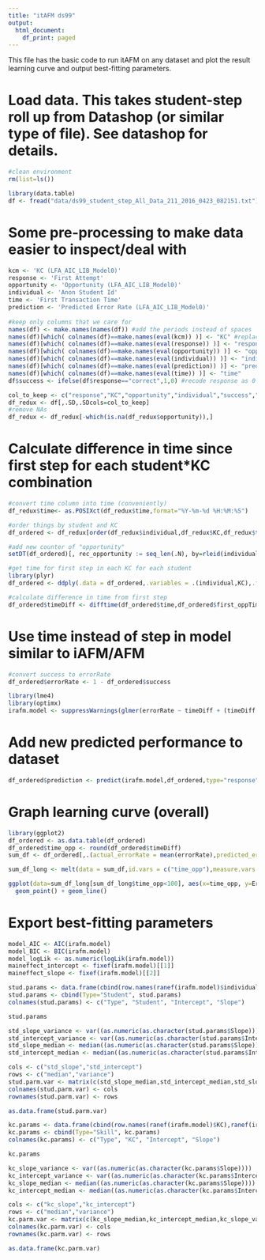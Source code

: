 ```yaml
---
title: "itAFM ds99"
output:
  html_document:
    df_print: paged
---
```


This file has the basic code to run itAFM on any dataset and plot the result learning curve and output best-fitting parameters.

# Load data. This takes student-step roll up from Datashop (or similar type of file). See datashop for details.
```r
#clean environment
rm(list=ls())

library(data.table)
df <- fread("data/ds99_student_step_All_Data_211_2016_0423_082151.txt")
```

# Some pre-processing to make data easier to inspect/deal with
```r
kcm <- 'KC (LFA_AIC_LIB_Model0)'
response <- 'First Attempt'
opportunity <- 'Opportunity (LFA_AIC_LIB_Model0)'
individual <- 'Anon Student Id'
time <- 'First Transaction Time'
prediction <- 'Predicted Error Rate (LFA_AIC_LIB_Model0)'
  
#keep only columns that we care for
names(df) <- make.names(names(df)) #add the periods instead of spaces
names(df)[which( colnames(df)==make.names(eval(kcm)) )] <- "KC" #replace the KC model name with "KC"
names(df)[which( colnames(df)==make.names(eval(response)) )] <- "response" #replace the first attempt response name with "response"
names(df)[which( colnames(df)==make.names(eval(opportunity)) )] <- "opportunity" #replace the opportunity name with "opportunity"
names(df)[which( colnames(df)==make.names(eval(individual)) )] <- "individual" #replace the individualizing factor name with "individual"
names(df)[which( colnames(df)==make.names(eval(prediction)) )] <- "prediction" #replace the individualizing factor name with "prediction"
names(df)[which( colnames(df)==make.names(eval(time)) )] <- "time"
df$success <- ifelse(df$response=="correct",1,0) #recode response as 0 (incorrect) or 1 (correct

col_to_keep <- c("response","KC","opportunity","individual","success","time","prediction")
df_redux <- df[,.SD,.SDcols=col_to_keep]
#remove NAs
df_redux <- df_redux[-which(is.na(df_redux$opportunity)),]
```


# Calculate difference in time since first step for each student*KC combination
```r
#convert time column into time (conveniently)
df_redux$time<- as.POSIXct(df_redux$time,format="%Y-%m-%d %H:%M:%S")

#order things by student and KC
df_ordered <- df_redux[order(df_redux$individual,df_redux$KC,df_redux$time)]

#add new counter of "opportunity"
setDT(df_ordered)[, rec_opportunity := seq_len(.N), by=rleid(individual,KC)]

#get time for first step in each KC for each student
library(plyr)
df_ordered <- ddply(.data = df_ordered,.variables = .(individual,KC),.fun = mutate,first_oppTime =  time[rec_opportunity==1])

#calculate difference in time from first step
df_ordered$timeDiff <- difftime(df_ordered$time,df_ordered$first_oppTime,units="mins")

```

# Use time instead of step in model similar to iAFM/AFM
```r

#convert success to errorRate
df_ordered$errorRate <- 1 - df_ordered$success

library(lme4)
library(optimx)
irafm.model <- suppressWarnings(glmer(errorRate ~ timeDiff + (timeDiff|individual) + (timeDiff|KC), data=df_ordered, family=binomial(),control = glmerControl(optimizer = "optimx", calc.derivs = FALSE,optCtrl = list(method = "nlminb", starttests = FALSE, kkt = FALSE))))
```

# Add new predicted performance to dataset
```r
df_ordered$prediction <- predict(irafm.model,df_ordered,type="response",allow.new.levels=TRUE)
```

# Graph learning curve (overall)
```r
library(ggplot2)
df_ordered <- as.data.table(df_ordered)
df_ordered$time_opp <- round(df_ordered$timeDiff)
sum_df <- df_ordered[,.(actual_errorRate = mean(errorRate),predicted_errorRate = mean(prediction)),by=time_opp]

sum_df_long <- melt(data = sum_df,id.vars = c("time_opp"),measure.vars = c("actual_errorRate","predicted_errorRate"),variable.name = "typeRate",value.name = "ErrorRate")

ggplot(data=sum_df_long[sum_df_long$time_opp<100], aes(x=time_opp, y=ErrorRate,shape = typeRate,colour = typeRate)) +
  geom_point() + geom_line()
```


# Export best-fitting parameters
```r
model_AIC <- AIC(irafm.model)
model_BIC <- BIC(irafm.model)
model_logLik <- as.numeric(logLik(irafm.model))
maineffect_intercept <- fixef(irafm.model)[[1]]
maineffect_slope <- fixef(irafm.model)[[2]]

stud.params <- data.frame(cbind(row.names(ranef(irafm.model)$individual), ranef(irafm.model)$individual[,1], ranef(irafm.model)$individual[,2]) )
stud.params <- cbind(Type="Student", stud.params)
colnames(stud.params) <- c("Type", "Student", "Intercept", "Slope")

stud.params

std_slope_variance <- var((as.numeric(as.character(stud.params$Slope))))
std_intercept_variance <- var((as.numeric(as.character(stud.params$Intercept))))
std_slope_median <- median((as.numeric(as.character(stud.params$Slope))))
std_intercept_median <- median((as.numeric(as.character(stud.params$Intercept))))

cols <- c("std_slope","std_intercept")
rows <- c("median","variance")
stud.parm.var <- matrix(c(std_slope_median,std_intercept_median,std_slope_variance,std_intercept_variance),ncol=2,byrow = TRUE)
colnames(stud.parm.var) <- cols
rownames(stud.parm.var) <- rows

as.data.frame(stud.parm.var)

kc.params <- data.frame(cbind(row.names(ranef(irafm.model)$KC),ranef(irafm.model)$KC[,1], ranef(irafm.model)$KC[,2]) )
kc.params <- cbind(Type="Skill", kc.params)
colnames(kc.params) <- c("Type", "KC", "Intercept", "Slope")

kc.params

kc_slope_variance <- var((as.numeric(as.character(kc.params$Slope))))
kc_intercept_variance <- var((as.numeric(as.character(kc.params$Intercept))))
kc_slope_median <- median((as.numeric(as.character(kc.params$Slope))))
kc_intercept_median <- median((as.numeric(as.character(kc.params$Intercept))))

cols <- c("kc_slope","kc_intercept")
rows <- c("median","variance")
kc.parm.var <- matrix(c(kc_slope_median,kc_intercept_median,kc_slope_variance,kc_intercept_variance),ncol=2,byrow = TRUE)
colnames(kc.parm.var) <- cols
rownames(kc.parm.var) <- rows

as.data.frame(kc.parm.var)
```
